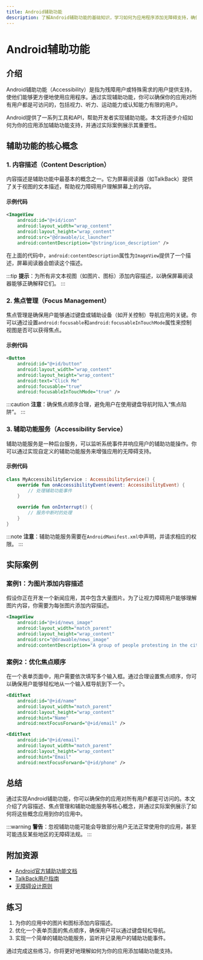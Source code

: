 ```yaml
---
title: Android辅助功能
description: 了解Android辅助功能的基础知识，学习如何为应用程序添加无障碍支持，确保所有用户都能轻松使用你的应用。
---
```


# Android辅助功能

## 介绍

Android辅助功能（Accessibility）是指为残障用户或特殊需求的用户提供支持，使他们能够更方便地使用应用程序。通过实现辅助功能，你可以确保你的应用对所有用户都是可访问的，包括视力、听力、运动能力或认知能力有限的用户。

Android提供了一系列工具和API，帮助开发者实现辅助功能。本文将逐步介绍如何为你的应用添加辅助功能支持，并通过实际案例展示其重要性。

## 辅助功能的核心概念

### 1. 内容描述（Content Description）

内容描述是辅助功能中最基本的概念之一。它为屏幕阅读器（如TalkBack）提供了关于视图的文本描述，帮助视力障碍用户理解屏幕上的内容。

#### 示例代码

```xml
<ImageView
    android:id="@+id/icon"
    android:layout_width="wrap_content"
    android:layout_height="wrap_content"
    android:src="@drawable/ic_launcher"
    android:contentDescription="@string/icon_description" />
```

在上面的代码中，`android:contentDescription`属性为`ImageView`提供了一个描述，屏幕阅读器会朗读这个描述。

:::tip
**提示**：为所有非文本视图（如图片、图标）添加内容描述，以确保屏幕阅读器能够正确解释它们。
:::

### 2. 焦点管理（Focus Management）

焦点管理是确保用户能够通过键盘或辅助设备（如开关控制）导航应用的关键。你可以通过设置`android:focusable`和`android:focusableInTouchMode`属性来控制视图是否可以获得焦点。

#### 示例代码

```xml
<Button
    android:id="@+id/button"
    android:layout_width="wrap_content"
    android:layout_height="wrap_content"
    android:text="Click Me"
    android:focusable="true"
    android:focusableInTouchMode="true" />
```

:::caution
**注意**：确保焦点顺序合理，避免用户在使用键盘导航时陷入“焦点陷阱”。
:::

### 3. 辅助功能服务（Accessibility Service）

辅助功能服务是一种后台服务，可以监听系统事件并响应用户的辅助功能操作。你可以通过实现自定义的辅助功能服务来增强应用的无障碍支持。

#### 示例代码

```kotlin
class MyAccessibilityService : AccessibilityService() {
    override fun onAccessibilityEvent(event: AccessibilityEvent) {
        // 处理辅助功能事件
    }

    override fun onInterrupt() {
        // 服务中断时的处理
    }
}
```

:::note
**注意**：辅助功能服务需要在`AndroidManifest.xml`中声明，并请求相应的权限。
:::

## 实际案例

### 案例1：为图片添加内容描述

假设你正在开发一个新闻应用，其中包含大量图片。为了让视力障碍用户能够理解图片内容，你需要为每张图片添加内容描述。

```xml
<ImageView
    android:id="@+id/news_image"
    android:layout_width="match_parent"
    android:layout_height="wrap_content"
    android:src="@drawable/news_image"
    android:contentDescription="A group of people protesting in the city center" />
```

### 案例2：优化焦点顺序

在一个表单页面中，用户需要依次填写多个输入框。通过合理设置焦点顺序，你可以确保用户能够轻松地从一个输入框导航到下一个。

```xml
<EditText
    android:id="@+id/name"
    android:layout_width="match_parent"
    android:layout_height="wrap_content"
    android:hint="Name"
    android:nextFocusForward="@+id/email" />

<EditText
    android:id="@+id/email"
    android:layout_width="match_parent"
    android:layout_height="wrap_content"
    android:hint="Email"
    android:nextFocusForward="@+id/phone" />
```

## 总结

通过实现Android辅助功能，你可以确保你的应用对所有用户都是可访问的。本文介绍了内容描述、焦点管理和辅助功能服务等核心概念，并通过实际案例展示了如何将这些概念应用到你的应用中。

:::warning
**警告**：忽视辅助功能可能会导致部分用户无法正常使用你的应用，甚至可能违反某些地区的无障碍法规。
:::

## 附加资源

- [Android官方辅助功能文档](https://developer.android.com/guide/topics/ui/accessibility)
- [TalkBack用户指南](https://support.google.com/accessibility/android/answer/6283677)
- [无障碍设计原则](https://www.w3.org/WAI/standards-guidelines/wcag/)

## 练习

1. 为你的应用中的图片和图标添加内容描述。
2. 优化一个表单页面的焦点顺序，确保用户可以通过键盘轻松导航。
3. 实现一个简单的辅助功能服务，监听并记录用户的辅助功能事件。

通过完成这些练习，你将更好地理解如何为你的应用添加辅助功能支持。